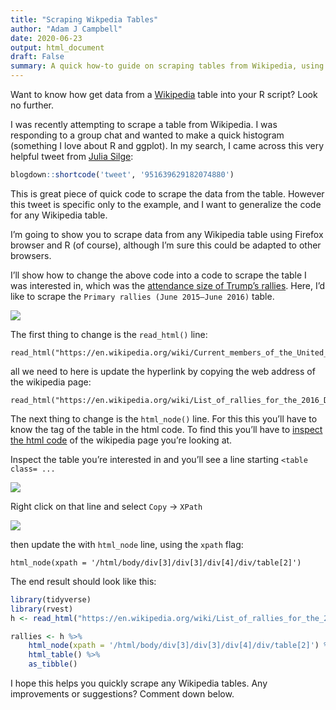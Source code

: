 ```yaml
---
title: "Scraping Wikpedia Tables"
author: "Adam J Campbell"
date: 2020-06-23
output: html_document
draft: False
summary: A quick how-to guide on scraping tables from Wikipedia, using R.
---
```


Want to know how get data from a [Wikipedia](https://en.wikipedia.org/wiki/Main_Page) table into your R script?  Look no further.  

I was recently attempting to scrape a table from Wikipedia.  I was responding to a group chat and wanted to make a quick histogram (something I love about R and ggplot).  In my search, I came across this very helpful tweet from [Julia Silge](https://twitter.com/juliasilge):

```r
blogdown::shortcode('tweet', '951639629182074880')
```

This is great piece of quick code to scrape the data from the table.  However this tweet is specific only to the example, and I want to generalize the code for any Wikipedia table.

I'm going to show you to scrape data from any Wikipedia table using Firefox browser and R (of course), although I'm sure this could be adapted to other browsers.  

I'll show how to change the above code into a code to scrape the table I was interested in, which was the [attendance size of Trump's rallies](https://en.wikipedia.org/wiki/List_of_rallies_for_the_2016_Donald_Trump_presidential_campaign).  Here, I'd like to scrape the `Primary rallies (June 2015–June 2016) ` table.

![](/img/Wiki_trump_rallies.png)

The first thing to change is the `read_html()` line:

```{}
read_html("https://en.wikipedia.org/wiki/Current_members_of_the_United_States_House_of_Representatives")
```


all we need to here is update the hyperlink by copying the web address of the wikipedia page:

```{}
read_html("https://en.wikipedia.org/wiki/List_of_rallies_for_the_2016_Donald_Trump_presidential_campaign")
```

The next thing to change is the `html_node()` line.  For this this you'll have to know the tag of the table in the html code.  To find this you'll have to [inspect the html code](https://www.lifewire.com/get-inspect-element-tool-for-browser-756549) of the wikipedia page you're looking at.

Inspect the table you're interested in and you'll see a line starting `<table class= ...`

![](/img/wikitable_example.png)

Right click on that line and select `Copy` -> `XPath`

![](/img/copy_xcode.png)


then update the with `html_node` line, using the `xpath` flag:

```{}
html_node(xpath = '/html/body/div[3]/div[3]/div[4]/div/table[2]')
```


The end result should look like this:
```r
library(tidyverse)
library(rvest)
h <- read_html("https://en.wikipedia.org/wiki/List_of_rallies_for_the_2016_Donald_Trump_presidential_campaign")

rallies <- h %>%
    html_node(xpath = '/html/body/div[3]/div[3]/div[4]/div/table[2]') %>%
    html_table() %>%
    as_tibble()

```

I hope this helps you quickly scrape any Wikipedia tables.  Any improvements or suggestions?  Comment down below.

